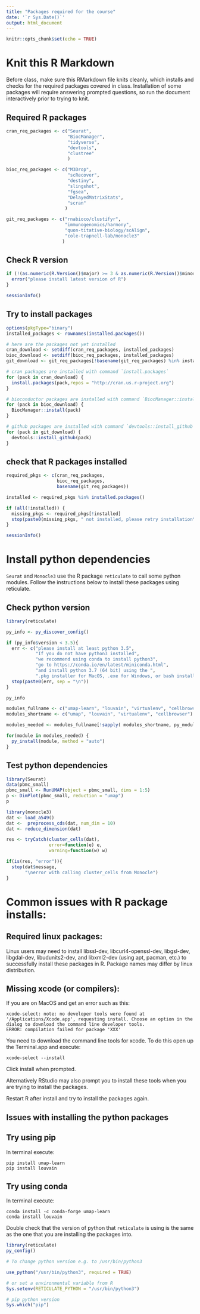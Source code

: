 ```yaml
---
title: "Packages required for the course"
date: '`r Sys.Date()`'
output: html_document
---
```


```r
knitr::opts_chunk$set(echo = TRUE)
```


# Knit this R Markdown

Before class, make sure this RMarkdown file knits cleanly, which installs and  checks for the required packages covered in class. Installation of some packages will require answering prompted questions, so run the document interactively prior to trying to knit.  


## Required R packages
```r
cran_req_packages <- c("Seurat", 
                       "BiocManager", 
                       "tidyverse", 
                       "devtools",
                       "clustree"
                       )

bioc_req_packages <- c("M3Drop",
                       "scRecover",
                       "destiny",
                       "slingshot",
                       "fgsea",
                       "DelayedMatrixStats",
                       "scran"
                      )

git_req_packages <- c("rnabioco/clustifyr",
                      "immunogenomics/harmony",
                      "quon-titative-biology/scAlign",
                      "cole-trapnell-lab/monocle3"
                     )

```

## Check R version
```r
if (!(as.numeric(R.Version()$major) >= 3 & as.numeric(R.Version()$minor >= 6))) {
  error("please install latest version of R")
}

sessionInfo()
```

## Try to install packages

```r
options(pkgType="binary")
installed_packages <- rownames(installed.packages())

# here are the packages not yet installed
cran_download <- setdiff(cran_req_packages, installed_packages)
bioc_download <- setdiff(bioc_req_packages, installed_packages)
git_download <- git_req_packages[!basename(git_req_packages) %in% installed_packages]

# cran packages are installed with command `install.packages`
for (pack in cran_download) {
  install.packages(pack,repos = "http://cran.us.r-project.org")
}

# bioconductor packages are installed with command `BiocManager::install`
for (pack in bioc_download) {
  BiocManager::install(pack)
}

# github packages are installed with command `devtools::install_github`
for (pack in git_download) {
  devtools::install_github(pack)
}
```

## check that R packages installed

```r

required_pkgs <- c(cran_req_packages,
                   bioc_req_packages,
                   basename(git_req_packages)) 

installed <- required_pkgs %in% installed.packages()

if (all(!installed)) {
  missing_pkgs <- required_pkgs[!installed]
  stop(paste0(missing_pkgs, " not installed, please retry installation\n"))
}

sessionInfo()
```


# Install python dependencies

`Seurat` and `Monocle3` use the R package `reticulate` to call some python modules. Follow the instructions below to install these packages using reticulate.

## Check python version

```r
library(reticulate)

py_info <- py_discover_config()

if (py_info$version < 3.5){
  err <- c("please install at least python 3.5",
           "If you do not have python3 installed",
           "we recommend using conda to install python3",
           "go to https://conda.io/en/latest/miniconda.html", 
           "and install python 3.7 (64 bit) using the ",
           ".pkg installer for MacOS, .exe for Windows, or bash installer for linux")
  stop(paste0(err, sep = "\n"))
}

py_info
```

```r
modules_fullname <- c("umap-learn", "louvain", "virtualenv", "cellbrowser")
modules_shortname <- c("umap", "louvain", "virtualenv", "cellbrowser")

modules_needed <- modules_fullname[!sapply( modules_shortname, py_module_available)]

for(module in modules_needed) {
  py_install(module, method = "auto")
}

```

## Test python dependencies

```r
library(Seurat)
data(pbmc_small)
pbmc_small <- RunUMAP(object = pbmc_small, dims = 1:5)
p <- DimPlot(pbmc_small, reduction = "umap")
p
```

```r
library(monocle3)
dat <- load_a549()
dat <-  preprocess_cds(dat, num_dim = 10)
dat <- reduce_dimension(dat)

res <- tryCatch(cluster_cells(dat), 
                error=function(e) e, 
                warning=function(w) w)

if(is(res, "error")){
  stop(dat$message, 
       "\nerror with calling cluster_cells from Monocle")
}
```




# Common issues with R package installs:

## Required linux packages:

Linux users may need to install libssl-dev, libcurl4-openssl-dev, libgsl-dev, libgdal-dev, libudunits2-dev, and libxml2-dev (using apt, pacman, etc.) to successfully install these packages in R. Package names may differ by linux distribution.


## Missing xcode (or compilers):

If you are on MacOS and get an error such as this:
```
xcode-select: note: no developer tools were found at '/Applications/Xcode.app', requesting install. Choose an option in the dialog to download the command line developer tools.
ERROR: compilation failed for package 'XXX'
```

You need to download the command line tools for xcode. To do this open up the Terminal.app
and execute:

```
xcode-select --install
```

Click install when prompted. 

Alternatively RStudio may also prompt you to install these tools when you are trying to install the packages. 

Restart R after install and try to install the packages again. 


## Issues with installing the python packages

## Try using pip

In terminal execute:
```
pip install umap-learn
pip install louvain
```

## Try using conda

In terminal execute:
```
conda install -c conda-forge umap-learn
conda install louvain
```

Double check that the version of python that `reticulate` is using is the same as the 
one that you are installing the packages into. 

```r
library(reticulate)
py_config()

# To change python version e.g. to /usr/bin/python3

use_python("/usr/bin/python3", required = TRUE)

# or set a environmental variable from R
Sys.setenv(RETICULATE_PYTHON = "/usr/bin/python3")
```


```r
# pip python version
Sys.which("pip")
```

